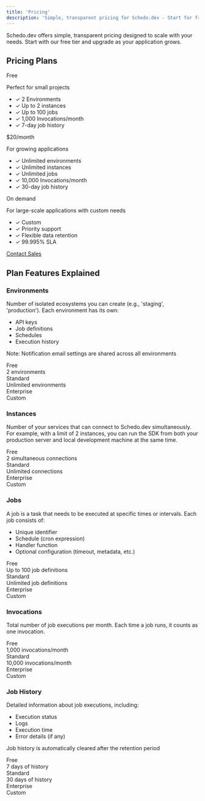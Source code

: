 ```yaml
---
title: 'Pricing'
description: 'Simple, transparent pricing for Schedo.dev - Start for free, upgrade as you grow'
---
```


Schedo.dev offers simple, transparent pricing designed to scale with your needs. Start with our free tier and upgrade as your application grows.

## Pricing Plans

<CardGroup cols={3}>
  <Card title="Free" icon="gift">
    <div className="text-center">
      <div className="text-4xl font-bold mb-4">Free</div>
      <p className="text-gray-600 mb-4">Perfect for small projects</p>
      <ul className="text-left mb-6">
        <li>✓ 2 Environments</li>
        <li>✓ Up to 2 instances</li>
        <li>✓ Up to 100 jobs</li>
        <li>✓ 1,000 Invocations/month</li>
        <li>✓ 7-day job history</li>
      </ul>
    </div>
  </Card>

  <Card title="Standard" icon="star">
    <div className="text-center">
      <div className="text-4xl font-bold mb-4">$20<span className="text-lg">/month</span></div>
      <p className="text-gray-600 mb-4">For growing applications</p>
      <ul className="text-left mb-6">
        <li>✓ Unlimited environments</li>
        <li>✓ Unlimited instances</li>
        <li>✓ Unlimited jobs</li>
        <li>✓ 10,000 Invocations/month</li>
        <li>✓ 30-day job history</li>
      </ul>
    </div>
  </Card>

  <Card title="Enterprise" icon="building">
    <div className="text-center">
      <div className="text-4xl font-bold mb-4">On demand</div>
      <p className="text-gray-600 mb-4">For large-scale applications with custom needs</p>
      <ul className="text-left mb-6">
        <li>✓ Custom</li>
        <li>✓ Priority support</li>
        <li>✓ Flexible data retention</li>
        <li>✓ 99.995% SLA</li>
      </ul>
      <a href="mailto:mykola@schedo.dev" className="btn btn-primary">Contact Sales</a>
    </div>
  </Card>
</CardGroup>

## Plan Features Explained

### Environments
Number of isolated ecosystems you can create (e.g., 'staging', 'production'). Each environment has its own:
- API keys
- Job definitions
- Schedules
- Execution history

<Info>Note: Notification email settings are shared across all environments</Info>

<div className="bg-gray-50 p-4 rounded-lg mt-4">
  <div className="grid grid-cols-3 gap-4">
    <div className="border-r border-gray-200 pr-4">
      <div className="text-lg font-bold text-blue-600 mb-2">Free</div>
      <div>2 environments</div>
    </div>
    <div className="border-r border-gray-200 px-4">
      <div className="text-lg font-bold text-blue-600 mb-2">Standard</div>
      <div>Unlimited environments</div>
    </div>
    <div className="pl-4">
      <div className="text-lg font-bold text-blue-600 mb-2">Enterprise</div>
      <div>Custom</div>
    </div>
  </div>
</div>

### Instances
Number of your services that can connect to Schedo.dev simultaneously. For example, with a limit of 2 instances, you can run the SDK from both your production server and local development machine at the same time.

<div className="bg-gray-50 p-4 rounded-lg mt-4">
  <div className="grid grid-cols-3 gap-4">
    <div className="border-r border-gray-200 pr-4">
      <div className="text-lg font-bold text-blue-600 mb-2">Free</div>
      <div>2 simultaneous connections</div>
    </div>
    <div className="border-r border-gray-200 px-4">
      <div className="text-lg font-bold text-blue-600 mb-2">Standard</div>
      <div>Unlimited connections</div>
    </div>
    <div className="pl-4">
      <div className="text-lg font-bold text-blue-600 mb-2">Enterprise</div>
      <div>Custom</div>
    </div>
  </div>
</div>

### Jobs
A job is a task that needs to be executed at specific times or intervals. Each job consists of:
- Unique identifier
- Schedule (cron expression)
- Handler function
- Optional configuration (timeout, metadata, etc.)

<div className="bg-gray-50 p-4 rounded-lg mt-4">
  <div className="grid grid-cols-3 gap-4">
    <div className="border-r border-gray-200 pr-4">
      <div className="text-lg font-bold text-blue-600 mb-2">Free</div>
      <div>Up to 100 job definitions</div>
    </div>
    <div className="border-r border-gray-200 px-4">
      <div className="text-lg font-bold text-blue-600 mb-2">Standard</div>
      <div>Unlimited job definitions</div>
    </div>
    <div className="pl-4">
      <div className="text-lg font-bold text-blue-600 mb-2">Enterprise</div>
      <div>Custom</div>
    </div>
  </div>
</div>

### Invocations
Total number of job executions per month. Each time a job runs, it counts as one invocation.

<div className="bg-gray-50 p-4 rounded-lg mt-4">
  <div className="grid grid-cols-3 gap-4">
    <div className="border-r border-gray-200 pr-4">
      <div className="text-lg font-bold text-blue-600 mb-2">Free</div>
      <div>1,000 invocations/month</div>
    </div>
    <div className="border-r border-gray-200 px-4">
      <div className="text-lg font-bold text-blue-600 mb-2">Standard</div>
      <div>10,000 invocations/month</div>
    </div>
    <div className="pl-4">
      <div className="text-lg font-bold text-blue-600 mb-2">Enterprise</div>
      <div>Custom</div>
    </div>
  </div>
</div>

### Job History
Detailed information about job executions, including:
- Execution status
- Logs
- Execution time
- Error details (if any)

<Info>Job history is automatically cleared after the retention period</Info>

<div className="bg-gray-50 p-4 rounded-lg mt-4">
  <div className="grid grid-cols-3 gap-4">
    <div className="border-r border-gray-200 pr-4">
      <div className="text-lg font-bold text-blue-600 mb-2">Free</div>
      <div>7 days of history</div>
    </div>
    <div className="border-r border-gray-200 px-4">
      <div className="text-lg font-bold text-blue-600 mb-2">Standard</div>
      <div>30 days of history</div>
    </div>
    <div className="pl-4">
      <div className="text-lg font-bold text-blue-600 mb-2">Enterprise</div>
      <div>Custom</div>
    </div>
  </div>
</div>

